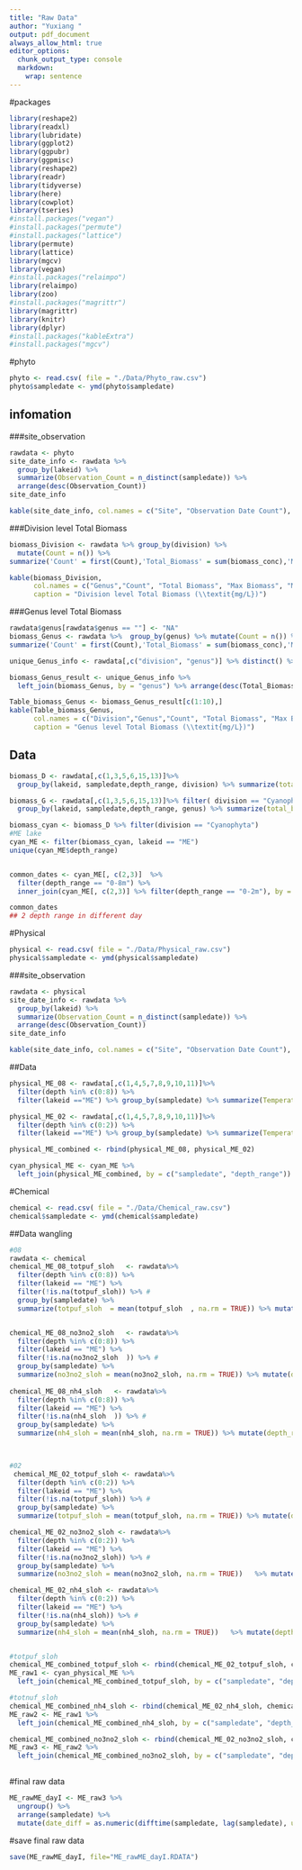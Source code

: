 ```yaml
---
title: "Raw Data"
author: "Yuxiang "
output: pdf_document
always_allow_html: true
editor_options: 
  chunk_output_type: console
  markdown: 
    wrap: sentence
---
```

#packages
```r
library(reshape2)
library(readxl)
library(lubridate)
library(ggplot2)
library(ggpubr)
library(ggpmisc)
library(reshape2)
library(readr)
library(tidyverse)
library(here)
library(cowplot)
library(tseries)
#install.packages("vegan")
#install.packages("permute")
#install.packages("lattice")
library(permute)
library(lattice)
library(mgcv)
library(vegan)
#install.packages("relaimpo")
library(relaimpo)
library(zoo)
#install.packages("magrittr")
library(magrittr)
library(knitr)
library(dplyr)
#install.packages("kableExtra")
#install.packages("mgcv")
```

#phyto
```r
phyto <- read.csv( file = "./Data/Phyto_raw.csv")
phyto$sampledate <- ymd(phyto$sampledate)
```

## infomation
###site_observation
```r
rawdata <- phyto
site_date_info <- rawdata %>%
  group_by(lakeid) %>%
  summarize(Observation_Count = n_distinct(sampledate)) %>%
  arrange(desc(Observation_Count))
site_date_info

kable(site_date_info, col.names = c("Site", "Observation Date Count"), caption = "Site Information")

```

###Division level Total Biomass
```r
biomass_Division <- rawdata %>% group_by(division) %>% 
  mutate(Count = n()) %>% 
summarize('Count' = first(Count),'Total_Biomass' = sum(biomass_conc),'Max_Biomass' = max(biomass_conc, na.rm = TRUE),'Min_Biomass' = min(biomass_conc, na.rm = TRUE),'Mean_Biomass' = mean(biomass_conc, na.rm = TRUE))  %>% arrange(desc(Total_Biomass))

kable(biomass_Division, 
      col.names = c("Genus","Count", "Total Biomass", "Max Biomass", "Min Biomass", "Mean Biomass"),
      caption = "Division level Total Biomass (\\textit{mg/L})")
```

###Genus level Total Biomass
```r
rawdata$genus[rawdata$genus == ""] <- "NA"
biomass_Genus <- rawdata %>%  group_by(genus) %>% mutate(Count = n()) %>% 
summarize('Count' = first(Count),'Total_Biomass' = sum(biomass_conc),'Max_Biomass' = max(biomass_conc, na.rm = TRUE),'Min_Biomass' = min(biomass_conc, na.rm = TRUE),'Mean_Biomass' = mean(biomass_conc, na.rm = TRUE))  %>% arrange(desc(Total_Biomass))

unique_Genus_info <- rawdata[,c("division", "genus")] %>% distinct() %>% filter(!is.na(genus)) %>% add_row(division = "ALL", genus = NA)

biomass_Genus_result <- unique_Genus_info %>% 
  left_join(biomass_Genus, by = "genus") %>% arrange(desc(Total_Biomass))

Table_biomass_Genus <- biomass_Genus_result[c(1:10),]
kable(Table_biomass_Genus, 
      col.names = c("Division","Genus","Count", "Total Biomass", "Max Biomass", "Min Biomass", "Mean Biomass"),
      caption = "Genus level Total Biomass (\\textit{mg/L})")
```

## Data
```r
biomass_D <- rawdata[,c(1,3,5,6,15,13)]%>% 
  group_by(lakeid, sampledate,depth_range, division) %>% summarize(total_biomass = sum(biomass_conc))

biomass_G <- rawdata[,c(1,3,5,6,15,13)]%>% filter( division == "Cyanophyta") %>% 
  group_by(lakeid, sampledate,depth_range, genus) %>% summarize(total_biomass = sum(biomass_conc))

biomass_cyan <- biomass_D %>% filter(division == "Cyanophyta")
#ME lake
cyan_ME <- filter(biomass_cyan, lakeid == "ME")
unique(cyan_ME$depth_range)


common_dates <- cyan_ME[, c(2,3)]  %>% 
  filter(depth_range == "0-8m") %>% 
  inner_join(cyan_ME[, c(2,3)] %>% filter(depth_range == "0-2m"), by = "sampledate")

common_dates
## 2 depth range in different day
```

#Physical
```r
physical <- read.csv( file = "./Data/Physical_raw.csv")
physical$sampledate <- ymd(physical$sampledate)

```
###site_observation
```r
rawdata <- physical
site_date_info <- rawdata %>%
  group_by(lakeid) %>%
  summarize(Observation_Count = n_distinct(sampledate)) %>%
  arrange(desc(Observation_Count))
site_date_info

kable(site_date_info, col.names = c("Site", "Observation Date Count"), caption = "Site Information")
```
##Data
```r
physical_ME_08 <- rawdata[,c(1,4,5,7,8,9,10,11)]%>% 
  filter(depth %in% c(0:8)) %>% 
  filter(lakeid =="ME") %>% group_by(sampledate) %>% summarize(Temperature = mean(wtemp), o2 = mean(o2), o2sat = mean(o2sat)) %>% mutate(depth_range = "0-8m")

physical_ME_02 <- rawdata[,c(1,4,5,7,8,9,10,11)]%>% 
  filter(depth %in% c(0:2)) %>% 
  filter(lakeid =="ME") %>% group_by(sampledate) %>% summarize(Temperature = mean(wtemp), o2 = mean(o2), o2sat = mean(o2sat)) %>% mutate(depth_range = "0-2m")

physical_ME_combined <- rbind(physical_ME_08, physical_ME_02)

cyan_physical_ME <- cyan_ME %>%
  left_join(physical_ME_combined, by = c("sampledate", "depth_range"))


```

#Chemical
```r
chemical <- read.csv( file = "./Data/Chemical_raw.csv")
chemical$sampledate <- ymd(chemical$sampledate)
```

##Data wangling
```r
#08
rawdata <- chemical
chemical_ME_08_totpuf_sloh   <- rawdata%>% 
  filter(depth %in% c(0:8)) %>%
  filter(lakeid == "ME") %>%
  filter(!is.na(totpuf_sloh)) %>% # 
  group_by(sampledate) %>%
  summarize(totpuf_sloh  = mean(totpuf_sloh  , na.rm = TRUE)) %>% mutate(depth_range = "0-8m")


chemical_ME_08_no3no2_sloh   <- rawdata%>% 
  filter(depth %in% c(0:8)) %>%
  filter(lakeid == "ME") %>%
  filter(!is.na(no3no2_sloh  )) %>% # 
  group_by(sampledate) %>%
  summarize(no3no2_sloh = mean(no3no2_sloh, na.rm = TRUE)) %>% mutate(depth_range = "0-8m")
 
chemical_ME_08_nh4_sloh   <- rawdata%>% 
  filter(depth %in% c(0:8)) %>%
  filter(lakeid == "ME") %>%
  filter(!is.na(nh4_sloh  )) %>% # 
  group_by(sampledate) %>%
  summarize(nh4_sloh = mean(nh4_sloh, na.rm = TRUE)) %>% mutate(depth_range = "0-8m")

  

#02  
 chemical_ME_02_totpuf_sloh <- rawdata%>% 
  filter(depth %in% c(0:2)) %>%
  filter(lakeid == "ME") %>%
  filter(!is.na(totpuf_sloh)) %>% # 
  group_by(sampledate) %>%
  summarize(totpuf_sloh = mean(totpuf_sloh, na.rm = TRUE)) %>% mutate(depth_range = "0-2m")

chemical_ME_02_no3no2_sloh <- rawdata%>% 
  filter(depth %in% c(0:2)) %>%
  filter(lakeid == "ME") %>%
  filter(!is.na(no3no2_sloh)) %>% # 
  group_by(sampledate) %>%
  summarize(no3no2_sloh = mean(no3no2_sloh, na.rm = TRUE))   %>% mutate(depth_range = "0-2m")

chemical_ME_02_nh4_sloh <- rawdata%>% 
  filter(depth %in% c(0:2)) %>%
  filter(lakeid == "ME") %>%
  filter(!is.na(nh4_sloh)) %>% # 
  group_by(sampledate) %>%
  summarize(nh4_sloh = mean(nh4_sloh, na.rm = TRUE))   %>% mutate(depth_range = "0-2m")


#totpuf_sloh
chemical_ME_combined_totpuf_sloh <- rbind(chemical_ME_02_totpuf_sloh, chemical_ME_08_totpuf_sloh)
ME_raw1 <- cyan_physical_ME %>%
  left_join(chemical_ME_combined_totpuf_sloh, by = c("sampledate", "depth_range")) 

#totnuf_sloh
chemical_ME_combined_nh4_sloh <- rbind(chemical_ME_02_nh4_sloh, chemical_ME_08_nh4_sloh)
ME_raw2 <- ME_raw1 %>%
  left_join(chemical_ME_combined_nh4_sloh, by = c("sampledate", "depth_range")) 

chemical_ME_combined_no3no2_sloh <- rbind(chemical_ME_02_no3no2_sloh, chemical_ME_08_no3no2_sloh)
ME_raw3 <- ME_raw2 %>%
  left_join(chemical_ME_combined_no3no2_sloh, by = c("sampledate", "depth_range")) 
                                            
```

#final raw data

```r
ME_rawME_dayI <- ME_raw3 %>%
  ungroup() %>% 
  arrange(sampledate) %>% 
  mutate(date_diff = as.numeric(difftime(sampledate, lag(sampledate), units = "days"))) %>% mutate(TN = nh4_sloh+no3no2_sloh, TP = totpuf_sloh)

```

#save final raw data
```r
save(ME_rawME_dayI, file="ME_rawME_dayI.RDATA")
```

